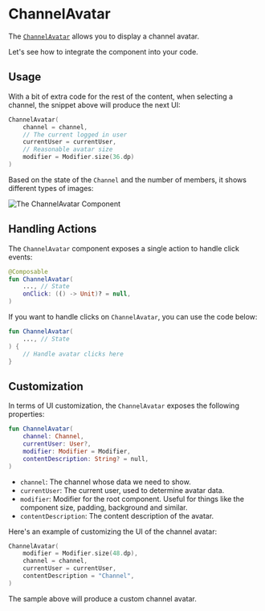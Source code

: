 # ChannelAvatar

The [`ChannelAvatar`](https://github.com/GetStream/stream-chat-android/blob/main/stream-chat-android-compose/src/main/java/io/getstream/chat/android/compose/ui/common/avatar/ChannelAvatar.kt) allows you to display a channel avatar.

Let's see how to integrate the component into your code.

## Usage

With a bit of extra code for the rest of the content, when selecting a channel, the snippet above will produce the next UI:

```kotlin
ChannelAvatar(
    channel = channel,
    // The current logged in user
    currentUser = currentUser,
    // Reasonable avatar size
    modifier = Modifier.size(36.dp)
)
```

Based on the state of the `Channel` and the number of members, it shows different types of images:

![The ChannelAvatar Component](../../assets/compose_default_channel_avatar_component.png)

## Handling Actions

The `ChannelAvatar` component exposes a single action to handle click events:

```kotlin
@Composable
fun ChannelAvatar(
    ..., // State
    onClick: (() -> Unit)? = null,
)
```

If you want to handle clicks on `ChannelAvatar`, you can use the code below:

```kotlin
fun ChannelAvatar(
    ..., // State
) {
    // Handle avatar clicks here
}
```

## Customization

In terms of UI customization, the `ChannelAvatar` exposes the following properties:

```kotlin
fun ChannelAvatar(
    channel: Channel,
    currentUser: User?,
    modifier: Modifier = Modifier,
    contentDescription: String? = null,
)
```

* `channel`: The channel whose data we need to show.
* `currentUser`: The current user, used to determine avatar data.
* `modifier`: Modifier for the root component. Useful for things like the component size, padding, background and similar.
* `contentDescription`: The content description of the avatar.

Here's an example of customizing the UI of the channel avatar:

```kotlin
ChannelAvatar(
    modifier = Modifier.size(48.dp),
    channel = channel,
    currentUser = currentUser,
    contentDescription = "Channel",
)
```

The sample above will produce a custom channel avatar.